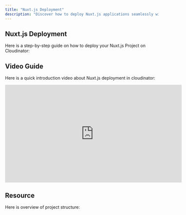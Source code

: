 ```yaml
---
title: "Nuxt.js Deployment"
description: "Discover how to deploy Nuxt.js applications seamlessly with Cloudinator. This guide provides step-by-step instructions to leverage Cloudinator's advanced DevOps features, enabling efficient, secure, and scalable deployments for your projects, whether on-premises or in the cloud."  
---
```



<Head>

  <meta name="description" content="Cloudinator is a powerful DevOps platform streamlining software development, deployment, and infrastructure management." />
  <meta property="og:title" content="Introduction to Cloudinator" />
  <meta property="og:description" content="Cloudinator is a powerful DevOps platform streamlining software development, deployment, and infrastructure management." />
  <meta property="og:image" content="/images/cloudinator-logo.jpg" />
  <meta property="og:image:alt" content="Cloudinator: The Ultimate DevOps Platform" />
  <meta property="og:type" content="website" />
  <meta property="og:url" content="https://cloudinator-document.soben.me/" />

  <meta name="twitter:card" content="summary_large_image" />
  <meta name="twitter:title" content="Introduction to Cloudinator" />
  <meta name="twitter:description" content="Cloudinator is a powerful DevOps platform streamlining software development, deployment, and infrastructure management." />
  <meta name="twitter:image" content="/images/cloudinator-logo.jpg" />
  <meta name="twitter:image:alt" content="Cloudinator: The Ultimate DevOps Platform" />
</Head>


## <span className="text-purple-700 font-bold">Nuxt​.js Deployment</span>

Here is a step-by-step guide on how to deploy your Nuxt.js Project on Cloudinator: 

<NuxtJSDeployGuide />

## <span className="text-purple-700 font-bold">Video Guide</span>

Here is a quick introduction video about Nuxt.js deployment in cloudinator:

<div style={{ display: 'flex', justifyContent: 'center', margin: '20px 0' }}>
  <iframe
    width="580"
    height="320"
    src="https://www.youtube.com/embed/kIpW8ZkfsYs"
    frameBorder="0"
    allow="accelerometer; autoplay; clipboard-write; encrypted-media; gyroscope; picture-in-picture"
    allowFullScreen
    style={{ border: '1px solid #ccc', borderRadius: '8px' }}
  ></iframe>
</div>

## <span className="text-purple-700 font-bold">Resource</span>

Here is overview of project structure:

<div className="p-4">
  <NuxtjsGitHubLink 
    repoUrl="https://github.com/cloudinator25/basic-nuxt.git" 
    repoName="basic-nuxt"
  />
</div>